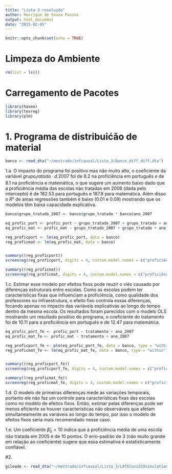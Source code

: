 ```yaml
---
title: "Lista 3 resolução"
author: Henrique de Souza Passos
output: html_document
date: "2025-02-05"
---
```


```r
knitr::opts_chunk$set(echo = TRUE)
```

# Limpeza do Ambiente

```r
rm(list = ls())
```

# Carregamento de Pacotes

```r
library(haven)
library(texreg)
library(plm)
```

# 1. Programa de distribuićão de material

```r
banco <- read_dta("~/mestrado/infcausal/Lista_3/banco_diff_diff.dta")
```

1.a. O impacto do programa foi positivo mas não muito alto, o coeficiente da variável $grupo_tratado·d.2007$ foi de 8.2 na proficiência em português e de 8.1 na proficiência e matemática, o que sugere um aumento baixo dado que a proficiência média das escolas não tratadas em 2006 (dada pelo intercepto) é de 182.53 para português e 187.8 para matemática. Além disso o $R²$ de amas regressões também é baixo (0.01 e 0.09) mostrando que os modelos têm baixa capacidade explicativa.

```r
banco$grupo_tratado_2007 <- banco$grupo_tratado * banco$ano_2007

eq_profic_port <- profic_port ~ grupo_tratado_2007 + grupo_tratado + ano_2007 
eq_profic_mat <- profic_mat ~ grupo_tratado_2007 + grupo_tratado + ano_2007 

reg_proficport <- lm(eq_profic_port, data = banco)
reg_proficmat <- lm(eq_profic_mat, data = banco)


summary((reg_proficport))
screenreg(reg_proficport, digits = 4, custom.model.names = c("proficiência português"))

summary((reg_proficmat))
screenreg(reg_proficmat, digits = 4, custom.model.names = c("proficiência matemática"))
```

1.c. Estimar esse modelo por efeitos fixos pode reuzir o viés causado por diferenças estruturais entre escolas. Como as escolas podem ter características fixas que influenciam a proficiência, como qualidade dos professores ou infraestrutura, o efeito fixo controla essas diferenças, focando apenas no impacto das variáveis explicativas ao longo do tempo dentro da mesma escola. Os resultados foram parecidos com o modelo OLS mostrando um resultado positivo do programa, o coeficiente do tratamento foi de 10.11 para a proficiência em português e de 12.47 para matemática.

```r
eq_profic_port_fe <- profic_port ~ tratamento + ano_2007 
eq_profic_mat_fe <- profic_mat ~ tratamento + ano_2007 

reg_proficport_fe <- plm(eq_profic_port_fe, data = banco, type = "within")
reg_proficmat_fe <- lm(eq_profic_mat_fe, data = banco, type = "within")


summary((reg_proficport_fe))
screenreg(reg_proficport_fe, digits = 4, custom.model.names = c("proficiência português"))

summary((reg_proficmat_fe))
screenreg(reg_proficmat_fe, digits = 4, custom.model.names = c("proficiência matemática"))
```

1.d. O modelo de primeiras diferenças mede as variações temporais, portanto ele não faz um controle para características fixas das escolas como no modelo de efeitos fixos. Então, estimar pelas diferenças pode ser menos eficiente se houver características não observáveis que afetam simultaneamente as variáveis ao longo do tempo, por isso o modelo de efeitos fixos seria mais recomendado nesse caso.


1.e. Um coeficiente $\hat{\beta}_0=10$ indica que a proficiência média de uma escola não tratada em 2005 é de 10 pontos. O erro-padrão de 3 (não muito grande em relação ao coeficiente) sugere que essa estimativa é estatisticamente confiável.


#2.

```r
gileade <- read_dta("~/mestrado/infcausal/Lista_3/LATECovid19simulation.dta")
```










